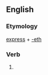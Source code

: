 ==English==

===Etymology===
[[express]] + [[-eth]]

===Verb===
{{head|en|verb form}}

# {{en-archaic third-person singular of|express}}